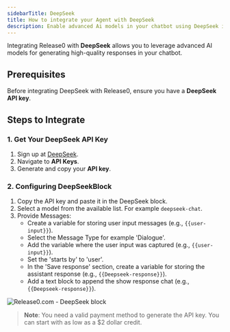 ```yaml
---
sidebarTitle: DeepSeek
title: How to integrate your Agent with DeepSeek
description: Enable advanced Ai models in your chatbot using DeepSeek integration.
---
```

Integrating Release0 with **DeepSeek** allows you to leverage advanced AI models for generating high-quality responses in your chatbot.

## Prerequisites
Before integrating DeepSeek with Release0, ensure you have a **DeepSeek API key**.
## Steps to Integrate

### 1. Get Your DeepSeek API Key
1. Sign up at [DeepSeek](https://platform.deepseek.com/api_keys).
2. Navigate to **API Keys**.
3. Generate and copy your **API key**.

### 2. Configuring DeepSeekBlock
1. Copy the API key and paste it in the DeepSeek block.
2. Select a model from the available list. For example `deepseek-chat`.
3. Provide Messages:
    - Create a variable for storing user input messages (e.g., `{{user-input}}`).
    - Select the Message Type for example 'Dialogue'.
    - Add the variable where the user input was captured (e.g., `{{user-input}}`).
    - Set the 'starts by' to 'user'.
    - In the 'Save response' section, create a variable for storing the assistant response (e.g., `{{Deepseek-response}}`).
    - Add a text block to append the show response chat (e.g., `{{Deepseek-response}}`).
<Frame style={{ maxWidth: '800px' }}>
  <img src="/images/blocks/integrations/deepseek/deepseek.png" alt="Release0.com - DeepSeek block" />
</Frame>

>**Note**: You need a valid payment method to generate the API key. You can start with as low as a $2 dollar credit.